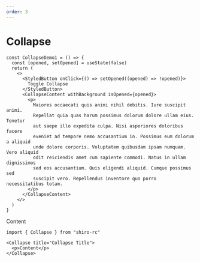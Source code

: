 ```yaml
---
order: 3
---
```


# Collapse


<CollapseDemo1 />

```tsx
const CollapseDemo1 = () => {
  const [opened, setOpened] = useState(false)
  return (
    <>
      <StyledButton onClick={() => setOpened((opened) => !opened)}>
        Toggle Collapse
      </StyledButton>
      <CollapseContent withBackground isOpened={opened}>
        <p>
          Maiores occaecati quis animi nihil debitis. Iure suscipit animi.
          Repellat quia quas harum possimus dolorum dolore ullam eius. Tenetur
          aut saepe illo expedita culpa. Nisi asperiores doloribus facere
          eveniet ad tempore nemo accusantium in. Possimus eum dolorum a aliquid
          unde dolore corporis. Voluptatem quibusdam ipsam numquam. Vero aliquid
          odit reiciendis amet cum sapiente commodi. Natus in ullam dignissimos
          sed eos accusantium. Quis eligendi aliquid. Cumque possimus sed
          suscipit vero. Repellendus inventore quo porro necessitatibus totam.
        </p>
      </CollapseContent>
    </>
  )
}
```


<Collapse title="Collapse Title">
  <p>Content</p>
</Collapse>

```tsx
import { Collapse } from "shiro-rc"

<Collapse title="Collapse Title">
  <p>Content</p>
</Collapse>
```
